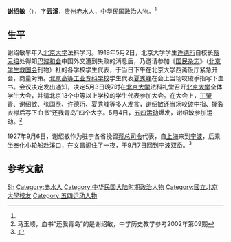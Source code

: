 '''谢绍敏'''（{{bd|？||？|catIdx=X谢}}），字'''云溪'''，[[贵州|贵州]][[赤水|赤水]]人，[[中华民国|中华民国]]政治人物。<ref name=sp/>

==生平==
谢绍敏早年入[[北京大学|北京大学]]法科学习。1919年5月2日，北京大学学生[[许德珩|许德珩]]自校长[[蔡元培|蔡元培]]处得知[[巴黎和会|巴黎和会]]中国外交遭到失败的消息后，乃邀请参加《[[国民杂志|国民杂志]]》（[[北京学生救国会|北京学生救国会]]刊物）社的各学校学生代表，于当日下午在北京大学西斋饭厅紧急开会，商量对策。[[北京高等工业专科学校|北京高等工业专科学校]]学生代表[[夏秀峰|夏秀峰]]在会上当场咬破手指写下血书。会议决定发出通知，决定5月3日晚7时在[[北京大学|北京大学]]法科礼堂召开[[北京大学|北京大学]]全体学生大会，并请北京13个中等以上学校的学生代表参加大会。在大会上，[[丁肇青|丁肇青]]、谢绍敏、[[张国焘|张国焘]]、[[许德珩|许德珩]]、[[夏秀峰|夏秀峰]]等多人发言，谢绍敏还当场咬破中指、撕裂衣襟后写下血书“还我青岛”四个大字。5月4日，[[五四运动|五四运动]]爆发，谢绍敏参加运动。<ref>马玉顺，血书“还我青岛”的是谢绍敏，中学历史教学参考2002年第09期</ref>

1927年9月6日，谢绍敏作为驻宁各省挽留[[蒋介石|蒋总司令]]代表，自[[上海|上海]]来到[[宁波|宁波]]，后乘坐[[奉化|奉化]]小轮船赴[[溪口鎮_(宁波市)|溪口]]，在[[文昌阁_(溪口)|文昌阁]]住了一夜，于9月7日回到[[宁波|宁波]][[双岙|双岙]]。<ref name=sp>{{Cite web |url=http://202.107.212.146:838/newspaper/index.php/2010-12-21-08-12-59/7206-192709072 |title=挽留总司令代表回甬，申报1927年9月7日 |accessdate=2012-07-19 |archive-date=2016-10-12 |archive-url=https://web.archive.org/web/20161012075651/http://202.107.212.146:838/newspaper/index.php/2010-12-21-08-12-59/7206-192709072 |dead-url=no }}</ref>

==参考文献==
{{reflist}}

{{DEFAULTSORT:XIe谢}}
[[Category:谢姓|Sh]]
[[Category:赤水人|Category:赤水人]]
[[Category:中华民国大陆时期政治人物|Category:中华民国大陆时期政治人物]]
[[Category:國立北京大學校友|Category:國立北京大學校友]]
[[Category:五四运动人物|Category:五四运动人物]]